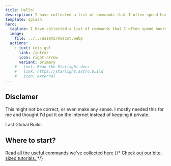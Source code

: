 ```yaml
---
title: Hello!
description: I have collected a list of commands that I often spend hours googling when I forget them only to later realise that I need them again.
template: splash
hero:
  tagline: I have collected a list of commands that I often spend hours googling when I forget them only to later realise that I need them again. (Most of the descriptions and instructions are provided by GPT4 because I'm too lazy to write them manually).
  image:
    file: ../../assets/mascot.webp
  actions:
    - text: Lets go!
      link: /intro/
      icon: right-arrow
      variant: primary
    # - text: Read the Starlight docs
    #   link: https://starlight.astro.build
    #   icon: external
---
```



## Disclamer
This might not be correct, or even make any sense. I mostly needed this for me and thought I'd put it on the internet instead of keeping it private.

Last Global Build: <Today/>

## Where to start?
<CardGrid stagger>
	<a href="intro/"><Card title="Intro" icon="list-format">
	  Read all the useful commands we've collected here
	</Card></a>
	{/* <a href="tutorials/"><Card title="Tutorials" icon="open-book">
		Check out our bite-sized tutorials.
	</Card></a> */}
</CardGrid>